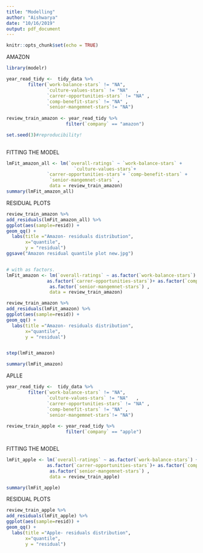 ---
title: "Modelling"
author: "Aishwarya"
date: "10/16/2019"
output: pdf_document
---

```{r setup, include=FALSE}
knitr::opts_chunk$set(echo = TRUE)
```

AMAZON

```{r cars}
library(modelr)

year_read_tidy <-  tidy_data %>%
        filter(`work-balance-stars` != "NA",
               `culture-values-stars` != "NA"   ,     
               `carrer-opportunities-stars` != "NA" , 
               `comp-benefit-stars` != "NA" , 
               `senior-mangemnet-stars`!= "NA") 
               
review_train_amazon <- year_read_tidy %>%
                      filter(`company` == "amazon")

set.seed(3)#reproducibility!
         

```

FITTING THE MODEL



```{r cars}
lmFit_amazon_all <- lm(`overall-ratings` ~ `work-balance-stars` + 
                         `culture-values-stars`+
               `carrer-opportunities-stars`+ `comp-benefit-stars` +
                `senior-mangemnet-stars` ,
                data = review_train_amazon)
summary(lmFit_amazon_all)
```


RESIDUAL PLOTS
```{r cars}
review_train_amazon %>%
add_residuals(lmFit_amazon_all) %>%
ggplot(aes(sample=resid)) +
geom_qq() +
  labs(title ="Amazon- residuals distribution",
       x="quantile",
       y = "residual")
ggsave("Amazon residual quantile plot new.jpg")


# with as factors.
lmFit_amazon <- lm(`overall-ratings` ~ as.factor(`work-balance-stars`) + as.factor(`culture-values-stars`)+
               as.factor(`carrer-opportunities-stars`)+ as.factor(`comp-benefit-stars`) +
                as.factor(`senior-mangemnet-stars`) ,
                data = review_train_amazon)

review_train_amazon %>%
add_residuals(lmFit_amazon) %>%
ggplot(aes(sample=resid)) +
geom_qq() +
  labs(title ="Amazon- residuals distribution",
       x="quantile",
       y = "residual")


step(lmFit_amazon)

summary(lmFit_amazon)
```


APLLE
```{r }
year_read_tidy <-  tidy_data %>%
        filter(`work-balance-stars` != "NA",
               `culture-values-stars` != "NA"   ,     
               `carrer-opportunities-stars` != "NA" , 
               `comp-benefit-stars` != "NA" , 
               `senior-mangemnet-stars`!= "NA")  
               
review_train_apple <- year_read_tidy %>%
                      filter(`company` == "apple")



```

FITTING THE MODEL

```{r}
lmFit_apple <- lm(`overall-ratings` ~ as.factor(`work-balance-stars`) + as.factor(`culture-values-stars`)+
               as.factor(`carrer-opportunities-stars`)+ as.factor(`comp-benefit-stars`) +
                as.factor(`senior-mangemnet-stars`) ,
                data = review_train_apple)

summary(lmFit_apple)
```

RESIDUAL PLOTS

```{r}
review_train_apple %>%
add_residuals(lmFit_apple) %>%
ggplot(aes(sample=resid)) +
geom_qq() +
  labs(title ="Apple- residuals distribution",
       x="quantile",
       y = "residual")



```


